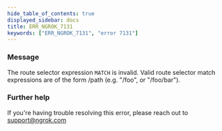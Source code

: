 ```yaml
---
hide_table_of_contents: true
displayed_sidebar: docs
title: ERR_NGROK_7131
keywords: ["ERR_NGROK_7131", "error 7131"]
---
```


### Message

The route selector expression `MATCH` is invalid. Valid route selector match expressions are of the form /path (e.g. "/foo", or "/foo/bar").

### Further help

If you're having trouble resolving this error, please reach out to [support@ngrok.com](mailto:support@ngrok.com?subject=Help%20with%20ERR_NGROK_7131)
